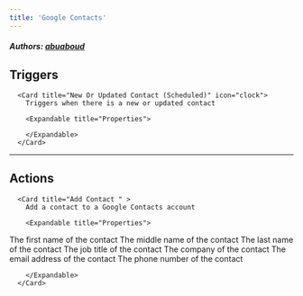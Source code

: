 ```yaml
---
title: 'Google Contacts'
---
```


##### Authors: [abuaboud](https://github.com/abuaboud)


## Triggers


      <Card title="New Or Updated Contact (Scheduled)" icon="clock">
        Triggers when there is a new or updated contact

        <Expandable title="Properties">
          
<ResponseField name="Authentication" required type="Oauth2">

</ResponseField>
              
        </Expandable>
      </Card>
  

---

## Actions


      <Card title="Add Contact " >
        Add a contact to a Google Contacts account

        <Expandable title="Properties">
          
<ResponseField name="Authentication" required type="Oauth2">

</ResponseField>
            
<ResponseField name="First Name" required type="Short_text">
The first name of the contact
</ResponseField>
            
<ResponseField name="Middle Name"  type="Short_text">
The middle name of the contact
</ResponseField>
            
<ResponseField name="Last Name" required type="Short_text">
The last name of the contact
</ResponseField>
            
<ResponseField name="Job Title"  type="Short_text">
The job title of the contact
</ResponseField>
            
<ResponseField name="Company"  type="Short_text">
The company of the contact
</ResponseField>
            
<ResponseField name="Email"  type="Short_text">
The email address of the contact
</ResponseField>
            
<ResponseField name="Phone Number"  type="Short_text">
The phone number of the contact
</ResponseField>
              
        </Expandable>
      </Card>
  
